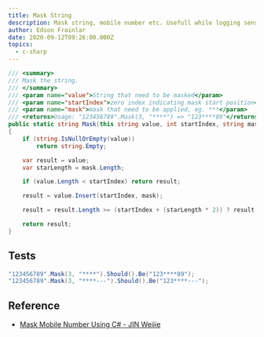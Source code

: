 ```yaml
---
title: Mask String
description: Mask string, mobile number etc. Usefull while logging sensitive content.
author: Edson Frainlar
date: 2020-09-12T09:26:00.000Z
topics:
  - c-sharp
---
```


```cs
/// <summary>
/// Mask the string.
/// </summary>
/// <param name="value">String that need to be masked</param>
/// <param name="startIndex">zero index indicating mask start position</param>
/// <param name="mask">mask that need to be applied, eg. ***</param>
/// <returns>Usage: "123456789".Mask(3, "****") => "123****89"</returns>
public static string Mask(this string value, int startIndex, string mask)
{
    if (string.IsNullOrEmpty(value))
        return string.Empty;

    var result = value;
    var starLength = mask.Length;

    if (value.Length < startIndex) return result;

    result = value.Insert(startIndex, mask);

    result = result.Length >= (startIndex + (starLength * 2)) ? result.Remove(startIndex + starLength, starLength) : result.Remove(startIndex + starLength, result.Length - (startIndex + starLength));

    return result;
}
```

## Tests

```cs
"123456789".Mask(3, "****").Should().Be("123****89");
"123456789".Mask(3, "****---").Should().Be("123****---");
```

## Reference

- [Mask Mobile Number Using C# - JIN Weijie](http://www.jinweijie.com/2011/09/30/mask-mobile-number-using-c-4/)
